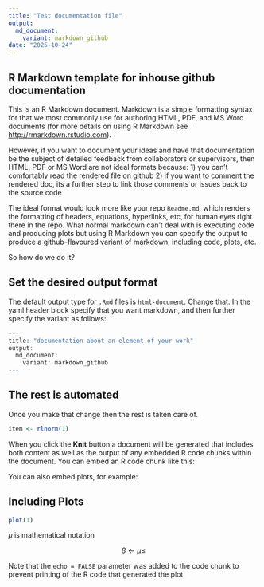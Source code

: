 ```yaml
---
title: "Test documentation file"
output: 
  md_document:
    variant: markdown_github
date: "2025-10-24"
---
```


## R Markdown template for inhouse github documentation

This is an R Markdown document. Markdown is a simple formatting syntax for that we most commonly use for authoring HTML, PDF, and MS Word documents (for more details on using R Markdown see <http://rmarkdown.rstudio.com>).

However, if you want to document your ideas and have that documentation be the subject of detailed feedback from collaborators or supervisors, then HTML, PDF or MS Word are not ideal formats because: 1) you can't comfortably read the rendered file on github 2) if you want to comment the rendered doc, its a further step to link those comments or issues back to the source code

The ideal format would look more like your repo `Readme.md`, which renders the formatting of headers, equations, hyperlinks, etc, for human eyes right there in the repo. What normal markdown can't deal with is executing code and producing plots but using R Markdown you can specify the output to produce a github-flavoured variant of markdown, including code, plots, etc.

So how do we do it?

## Set the desired output format

The default output type for `.Rmd` files is `html-document`. Change that. In the yaml header block specify that you want markdown, and then further specify the variant as follows:

```r
---
title: "documentation about an element of your work"
output: 
  md_document:
    variant: markdown_github
---
```

## The rest is automated

Once you make that change then the rest is taken care of.

```r
item <- rlnorm(1)
```

When you click the **Knit** button a document will be generated that includes both content as well as the output of any embedded R code chunks within the document. You can embed an R code chunk like this:

You can also embed plots, for example:

## Including Plots

```r
plot(1)
```

$\mu$ is mathematical notation

$$\beta \gets \mu \leq$$

Note that the `echo = FALSE` parameter was added to the code chunk to prevent printing of the R code that generated the plot.
